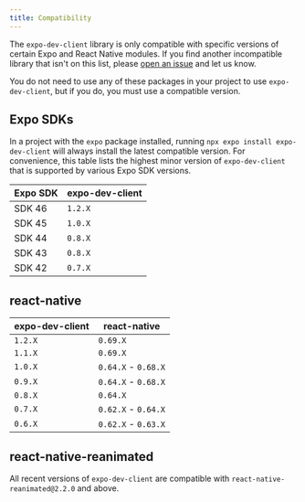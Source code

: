 ```yaml
---
title: Compatibility
---
```


The `expo-dev-client` library is only compatible with specific versions of certain Expo and React Native modules. If you find another incompatible library that isn't on this list, please [open an issue](https://github.com/expo/expo/issues/new?assignees=&labels=needs+review&template=dev_client_bug_report.yml) and let us know.

You do not need to use any of these packages in your project to use `expo-dev-client`, but if you do, you must use a compatible version.

## Expo SDKs

In a project with the `expo` package installed, running `npx expo install expo-dev-client` will always install the latest compatible version. For convenience, this table lists the highest minor version of `expo-dev-client` that is supported by various Expo SDK versions.

| Expo SDK | expo-dev-client |
| -------- | --------------- |
| SDK 46   | `1.2.X`         |
| SDK 45   | `1.0.X`         |
| SDK 44   | `0.8.X`         |
| SDK 43   | `0.8.X`         |
| SDK 42   | `0.7.X`         |

## react-native

| expo-dev-client | react-native        |
| --------------- | ------------------- |
| `1.2.X`         | `0.69.X`            |
| `1.1.X`         | `0.69.X`            |
| `1.0.X`         | `0.64.X` - `0.68.X` |
| `0.9.X`         | `0.64.X` - `0.68.X` |
| `0.8.X`         | `0.64.X`            |
| `0.7.X`         | `0.62.X` - `0.64.X` |
| `0.6.X`         | `0.62.X` - `0.63.X` |

## react-native-reanimated

All recent versions of `expo-dev-client` are compatible with `react-native-reanimated@2.2.0` and above.
